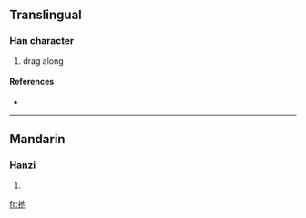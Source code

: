 ==Translingual==

===Han character===
{{Han char|rn=64|rad=手|as=03|sn=6|four=5401<sub>2</sub>|canj=手心木 (QPD)}}

# drag along

====References====
* {{Han ref|kx=0418.050|dkj=11805|dj=0764.220|hdz=31832.050|uh=6261|ud=25185|bh=C9E6|bd=51686}}

----

==Mandarin==

===Hanzi===
{{cmn-hanzi|pin=[[chǐ]] ([[chi3]]), [[tuō]] ([[tuo1]]), [[yǐ]] ([[yi3]])|wg=ch'ih<sup>3</sup>, t'o<sup>1</sup>, i<sup>3</sup>}}

# {{defn|Mandarin}}

[[fr:扡]]